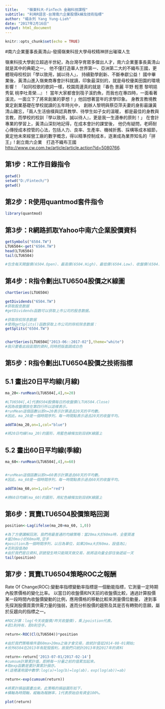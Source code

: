 ```yaml
---
title:    "嶺東科大-FinTech 金融科技課程"
subtitle: "利用R語言-台灣南六企業股價k線及技術指標"
author: "楊永列 Yang Yung-Lieh"
date: "2017年2月16日"
output: html_document 
---
```


```r
knitr::opts_chunk$set(echo = TRUE)
```

#南六企業董事長黃清山-發揚嶺東科技大學母校精神拼出璀璨人生

嶺東科技大學創立超過半世紀，為台灣孕育眾多傑出人才，南六企業董事長黃清山就是其中的典範之一，
他不僅打造華人世界第一、亞洲第二大的不織布王國，更體現母校校訓「學以致用，誠以待人」，
持續勤學創新、不斷奉獻公益！
國中畢業後，黃清山進入嶺東商專會計科就讀，印象最深刻的，就是母校優美田園的環境影響！
「如同校歌的歌詞一樣，校園周邊真的就是『春色 景麗 平野 輕蔥 黎明挹秀氣 桃李吐青榮…』！
當年大家都會到筏子溪釣魚，而我也在專四時，一面看著溪流，一面立下了將來創業的夢想！」他回想著當年的求學印象。
身教言教境教奠定創業基礎在學校就讀的五年時光中，
創辦人黎明與蔡亞萍夫妻的身影最讓黃清山難忘，「兩人生活儉樸與認真教學、待學生如子女的溫暖，
都是最佳的身教與言教，而學校的校訓『學以致用，誠以待人』，更是我一生遵奉的原則！」
在會計專業的學習上，黃清山深刻地記得，在成本會計的課堂後，
他仍有疑問，老師耐心傳授成本控管的心法，包括人力、良率、生產率、機械折舊、採構等成本細節，
奠定他未來經營工廠的數字概念，得以精準控制成本，逐漸成為業界知名的「拼王」! 
創立南六企業　打造不織布王國 <http://www.cw.com.tw/article/article.action?id=5080766>.


## 第1步：R工作目錄指令

```r
getwd()
setwd("D:/Fintech/")
getwd()
```


## 第2步：R使用quantmod套件指令

```r
library(quantmod)
```

## 第3步：R網路抓取Yahoo中南六企業股價資料

```r
getSymbols("6504.TW")
LTU6504<-get("6504.TW") 
head(LTU6504)
tail(LTU6504)

#包含每天開盤價(6504.Open)、最高價(6504.High)、最低價(6504.Low)、收盤價(6504.Close)、成交量(6504.Volume)、(還原權值)6504.Adjusted。
```

## 第4步：R指令劃出LTU6504股價之K線圖


```r
chartSeries(LTU6504)

getDividends("6504.TW") 
#获取股息数据
#getDividends函数可以获取上市公司的股息数据。

#获取除权除息数据
#使用getSplits()函数获取上市公司的除权除息数据：
getSplits("6504.TW") 


chartSeries(LTU6504["2013-06::2017-02"],theme="white") 
#我只要看此段區間的資料,同時把版面調成白色
```


## 第5步：R指令劃出LTU6504股價之技術指標
 
## 5.1 畫出20日平均線(月線)  
```r
ma_20<-runMean(LTU6504[,4],n=20)

#LTU6504[,4]代表6504股價每日的收盤價(LTU6504.Close)
#因為收盤價放在第四行所以這樣表示。
#runMean這個函數以即n=20表示計算過去20天的平均數。
#因此。ma_20是一個時間序列，每一時間點表示過去20天的收盤平均。

addTA(ma_20,on=1,col="blue")

#將20日均線(ma_20)的圖形，用藍色線條加到目前K線圖上 
```

## 5.2 畫出60日平均線(季線)

```r
ma_60<-runMean(LTU6504[,4],n=60)


#runMean這個函數以即n=60表示計算過去60天的平均數。
#因此。ma_60是一個時間序列，每一時間點表示過去60天的收盤平均。

addTA(ma_60,on=1,col="red")

#將60日均線(ma_60)的圖形，用紅色線條加到目前K線圖上 
```


 
## 第6步：買賣LTU6504股價策略回測

```r
position<-Lag(ifelse(ma_20>ma_60, 1,0))

#為了方便講解回測，我們用最普通的均線策略：當20ma大於60ma時，全壓買進
#當20ma小於60ma時,空手
#position為一個時間序列，以日為單位，如果20ma大於60ma，設值為1;
#否則設值為0
#由於我們是日資料,訊號發生時只能隔天做交易，故將這向量全部往後遞延一天
tail(position)
```


## 第7步：買賣LTU6504策略ROC之報酬

Rate Of Change(ROC):變動率指標變動率指標是一個動能指標，它測量一定時期內股票價格的變化比率。
以當日的收盤價和N天前的收盤價比較，通過計算股價某一段時間內收盤價變動的比例，應用價格的移動比較來測量價位動量，
達到事先探測股價買賣供需力量的強弱，進而分析股價的趨勢及其是否有轉勢的意願，屬於反趨向的指標之一。

```r
#ROC計算：log(今天收盤價/昨天收盤價)，乘上poistion代表。
#若1則持有，若0則空手。

return<-ROC(Cl(LTU6504))*position

#由於我們策略條件是60ma>20ma之後才會交易，故統計值從2014-08-01開始;
#另外6504在2013年有配發股利，故我們只統計2013年到2017年的資料

return<-return['2013-07-01/2017-02-14']
#cumsum計算累計值，即將每一分量之前的值累加起來。
#取exp函數是要計算累計損亦。
#(這裡運用國中數學:log(a)+log(b)=log(ab)，exp(log(ab))=ab)

return<-exp(cumsum(return))

#將累計損益圖畫出來。此策略的損益圖形如下，
#橫軸為時間軸，縱軸為報酬率，1代表原始自有資金100%。

plot(return) 

```




